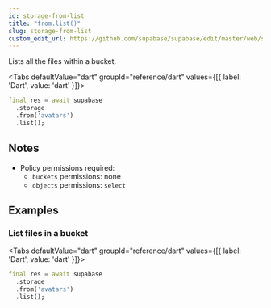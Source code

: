 ```yaml
---
id: storage-from-list
title: "from.list()"
slug: storage-from-list
custom_edit_url: https://github.com/supabase/supabase/edit/master/web/spec/dart.yml
---
```



Lists all the files within a bucket.


<Tabs
  defaultValue="dart"
  groupId="reference/dart"
  values={[{ label: 'Dart', value: 'dart' }]}>

<TabItem value="dart">

```dart
final res = await supabase
  .storage
  .from('avatars')
  .list();
```


</TabItem>

</Tabs>





## Notes

- Policy permissions required:
  - `buckets` permissions: none 
  - `objects` permissions: `select`










## Examples

### List files in a bucket



<Tabs
  defaultValue="dart"
  groupId="reference/dart"
  values={[{ label: 'Dart', value: 'dart' }]}>

<TabItem value="dart">

```dart
final res = await supabase
  .storage
  .from('avatars')
  .list();
```


</TabItem>

</Tabs>